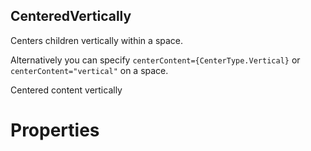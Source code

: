 
<CommonHeader />

<Meta title="Components|CenteredVertically" component={CenteredVertically} />

## CenteredVertically

Centers children vertically within a space.

Alternatively you can specify `centerContent={CenterType.Vertical}` or `centerContent="vertical"` 
on a space.

<Preview>
	<Story name="Default">
		<ViewPort style={blue}>
			<CenteredVertically>Centered content vertically</CenteredVertically>
		</ViewPort>
	</Story>
</Preview>

# Properties

<Props of={CenteredVertically} />
